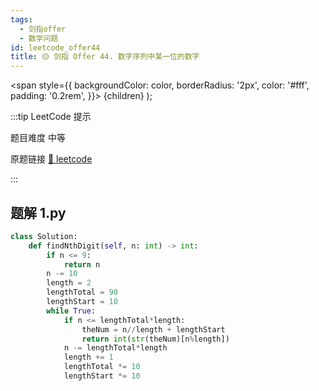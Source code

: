 ```yaml
---
tags:
  - 剑指offer
  - 数学问题
id: leetcode_offer44
title: 🟡 剑指 Offer 44. 数字序列中某一位的数字
---
```


  <span
    style={{
      backgroundColor: color,
      borderRadius: '2px',
      color: '#fff',
      padding: '0.2rem',
    }}>
    {children}
  </span>
);

:::tip LeetCode 提示

题目难度 <Highlight color="#ffc01e">中等</Highlight>

原题链接 [🔗 leetcode](https://leetcode-cn.com/problems/shu-zi-xu-lie-zhong-mou-yi-wei-de-shu-zi-lcof/)

:::



## 题解 1.py

```py
class Solution:
    def findNthDigit(self, n: int) -> int:
        if n <= 9:
            return n
        n -= 10
        length = 2
        lengthTotal = 90
        lengthStart = 10
        while True:
            if n <= lengthTotal*length:
                theNum = n//length + lengthStart
                return int(str(theNum)[n%length])
            n -= lengthTotal*length
            length += 1
            lengthTotal *= 10
            lengthStart *= 10
```


